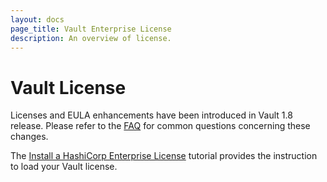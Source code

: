 ```yaml
---
layout: docs
page_title: Vault Enterprise License
description: An overview of license.
---
```


# Vault License

Licenses and EULA enhancements have been introduced in Vault 1.8 release. Please refer to the [FAQ](/docs/enterprise/license/faq) for common questions concerning these changes.

The [Install a HashiCorp Enterprise License](https://learn.hashicorp.com/tutorials/nomad/hashicorp-enterprise-license?in=vault/enterprise) tutorial provides the instruction to load your Vault license.
